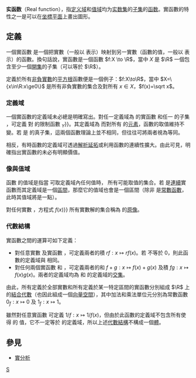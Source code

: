 {{Expand language|time=2017-05-08T01:33:57+00:00}}
{{NoteTA
|G1 = Math
}}
'''实函数'''（Real function），指[[定义域|定义域]]和[[值域|值域]]均为[[实数|实数集]]的[[子集|子集]]的[[函数|函数]]。實函數的特性之一是可以在[[坐標系|坐標平面]]上畫出圖形。

== 定義 ==
一個實函數 ''{{Math|f}}'' 是一個把實數（一般以 ''{{Math|x}}'' 表示）映射到另一實數（函數的值，一般以 {{Math|''f''(''x'')}} 表示）的函數。換句話說，實函數是一個函數 <math>f:X \to \R</math>，當中 <math>X</math> 是 <math>\R</math> 一個包含至少一個[[开集|開集]]的子集（可以等於 <math>\R</math>）。

定義於所有[[非负数|非負實數]]的[[平方根|平方根]]函數便是一個例子：<math>f:X\to\R</math>，當中 <math>X=\{x\in\R:x\ge0\}
</math> 是所有非負實數的集合及對所有 <math>x\in X</math>，<math>f(x)=\sqrt x</math>。

=== 定義域 ===
一個實函數的定義域未必總是明確寫出。對任一定義域為 ''{{Math|X}}'' 的實函數 ''{{Math|f}}'' 和任一 ''{{Math|X}}'' 的子集 ''{{Math|Y}}''，可定義 {{Math|''f''}} 對 {{Math|''Y''}} 的限制函數 {{Math|''f''{{!}}<sub>''Y''</sub>}}。其定義域為 {{Math|''Y''}} 而對所有 {{Math|''Y''}} 的[[元素_(數學)|元素]]，函數的取值維持不變。若 {{Math|''Y''}} 是 ''{{Math|X}}'' 的真子集，這兩個函數理論上並不相同，但往往可將兩者視為等同。

相反，有時函數的定義域可透過[[解析延拓|解析延拓]]或利用函數的連續性擴大。由此可見，明確指出實函數的未必有明顯價值。

=== 像與值域 ===
函數 ''{{Math|f}}'' 的值域是指當 ''{{Math|x}}'' 可取定義域內任何值時，{{Math|''f''(''x'')}} 所有可能取值的集合。若 ''{{Math|f}}'' 是[[连续函数|連續]]實函數而其定義域是一個[[區間|區間]]，那麼它的值域也會是一個區間（除非 ''{{Math|f}}'' 是[[常數函數|常數函數]]，此時其值域將是一點）。

對任何實數 {{Math|''y''}}，方程式 {{Math|''y''{{=}}''f''(''x'')}} 所有實數解的集合稱為 {{Math|''y''}} 的[[原像|原像]]。

=== 代數結構 ===
實函數之間的運算可如下定義：
* 對任意實數 {{Math|''r''}} 及實函數 {{Math|''f''}}，可定義兩者的積 <math>rf:x\mapsto rf(x)</math>。若 {{Math|''r''}} 不等於 0，則此函數的定義域與 {{Math|''f''}} 相同。
* 對任何兩個實函數 {{Math|''f''}} 和 {{Math|''g''}}，可定義兩者的和 <math>f+g:x\mapsto f(x)+g(x)</math> 及積 <math>fg:x\mapsto f(x)g(x)</math>。兩者的定義域均為 {{Math|''f''}} 和 {{Math|''g''}} 的定義域的[[交集|交集]]。
由此，所有定義於全部實數和所有定義於某一特定區間的實函數分別組成 <math>\R</math> 上的[[結合代數|結合代數]]（也因此組成一個[[向量空间|向量空間]]），其中加法和乘法單位元分別為常數函數 <math>0_f:x\mapsto0</math> 及 <math>1_f:x\mapsto1</math>。

雖然對任意實函數 {{Math|''f''}} 可定義 <math>1/f:x\mapsto1/f(x)</math>，但由於此函數的定義域不包含所有使得 {{Math|1=''f''(''x'')=0}} 的 ''{{Math|x}}'' 值，它不一定等於 {{Math|''f''}} 的定義域，所以上述[[代数结构|代數結構]]不構成一個[[域_(數學)|體]]。

== 參見 ==
* [[實分析|實分析]]
[[category:函数|S]]